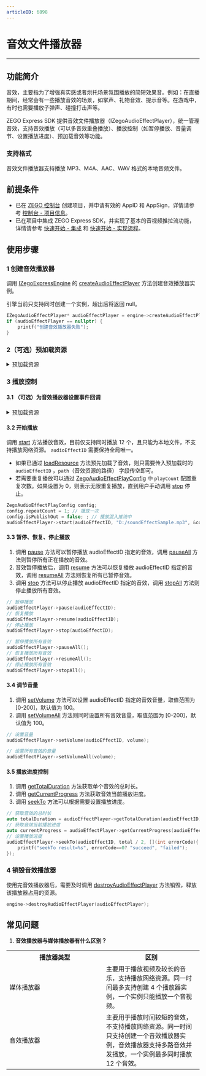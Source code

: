 ```yaml
---
articleID: 6898
---
```

<style>
table th:nth-of-type(1) { min-width: 120px; width: 50%; }
table th:nth-of-type(2) { min-width: 120px; width: 50%; }
table {width: 100%;}
</style>

# 音效文件播放器

- - -

## 功能简介

音效，主要指为了增强真实感或者烘托场景氛围播放的简短效果音。例如：在直播期间，经常会有一些播放音效的场景，如掌声、礼物音效、提示音等。在游戏中，有时也需要播放子弹声、碰撞打击声等。 

ZEGO Express SDK 提供音效文件播放器（IZegoAudioEffectPlayer），统一管理音效，支持音效播放（可以多音效重叠播放）、播放控制（如暂停播放、音量调节、设置播放进度）、预加载音效等功能。

### 支持格式

音效文件播放器支持播放 MP3、M4A、AAC、WAV 格式的本地音频文件。


## 前提条件

- 已在 [ZEGO 控制台](https://console.zego.im) 创建项目，并申请有效的 AppID 和 AppSign，详情请参考 [控制台 - 项目信息](https://doc-zh.zego.im/article/12107)。
- 已在项目中集成 ZEGO Express SDK，并实现了基本的音视频推拉流功能，详情请参考 [快速开始 - 集成](!Integration/SDK_Integration) 和 [快速开始 - 实现流程](!Integration/Solution_Implementation)。


## 使用步骤

### 1 创建音效播放器

调用 [IZegoExpressEngine](@-IZegoExpressEngine) 的 [createAudioEffectPlayer](https://doc-zh.zego.im/article/api?doc=Express_Video_SDK_API~CPP_linux~class~zego-express-i-zego-express-engine#create-audio-effect-player) 方法创建音效播放器实例。

<div class="mk-warning">

引擎当前只支持同时创建一个实例，超出后将返回 null。  
</div>

```C++
IZegoAudioEffectPlayer* audioEffectPlayer = engine->createAudioEffectPlayer();
if (audioEffectPlayer == nullptr) {
    printf("创建音效播放器失败");
}
```

### 2（可选）预加载资源

<details class="zg-primary">
   <summary>预加载资源</summary>

在频繁播放相同音效场景中，SDK 为了优化重复读文件并解码的性能，提供了预加载音效文件到内存中的功能。

调用 [loadResource](https://doc-zh.zego.im/article/api?doc=Express_Video_SDK_API~CPP_linux~class~zego-express-i-zego-audio-effect-player#load-resource) 方法加载音效资源，可通过 `callback` 参数来监听加载的结果，显示加载成功后方可播放。最多支持同时预加载 15 个本地音效文件（不支持网络资源），并且单个音效文件时长不能超过 30s，否则加载会报错。

当加载的音效使用完成后，可以调用 [unloadResource](https://doc-zh.zego.im/article/api?doc=Express_Video_SDK_API~CPP_linux~class~zego-express-i-zego-audio-effect-player#unload-resource) 接口卸载，以释放相关资源。否则 SDK 将在 [IZegoAudioEffectPlayer](@-IZegoAudioEffectPlayer) 实例释放时会自动卸载已加载的音效。

<div class="mk-hint">

预加载为非必须操作，为了提高性能或者需要反复播放某个特定的音效时推荐使用。   
</div>

```C++
// 加载音效资源
audioEffectPlayer->loadResource(audioEffectID, "D:/soundEffectSample.mp3", [](int errorCode){
    printf("loadResource result=%s", errorCode==0? "succeed", "failed");
});

// 卸载音效资源
audioEffectPlayer->unloadResource(audioEffectID);
```
</details>

### 3 播放控制

#### 3.1 （可选）为音效播放器设置事件回调

<details class="zg-primary">
   <summary>预加载资源</summary>

可以根据需要调用音效播放器的 [setEventHandler](https://doc-zh.zego.im/article/api?doc=Express_Video_SDK_API~CPP_linux~class~zego-express-i-zego-audio-effect-player#set-event-handler) 方法为播放器设置事件回调，用于监听`音效播放状态改变`等通知。

```C++
class MyAudioEffectPlayerEventHandler: public IZegoAudioEffectPlayerEventHandler{
public:
    // 播放器播放某音效的状态变更回调
    // 请注意，请勿在 SDK 回调线程中调用任何 SDK 接口，需要手动切换为其他线程，否则会产生死锁
    void onAudioEffectPlayStateUpdate(IZegoAudioEffectPlayer* audioEffectPlayer, unsigned int audioEffectID, ZegoAudioEffectPlayState state, int errorCode) override{
        printf("effect %d : currentState=%d, errorCode=%d", audioEffectID, state, errorCode);
    }
}

auto eventHandler = std::make_shared<MyAudioEffectPlayerEventHandler>();
audioEffectPlayer->setEventHandler(eventHandler);
```
</details>

#### 3.2 开始播放

调用 [start](https://doc-zh.zego.im/article/api?doc=Express_Video_SDK_API~CPP_linux~class~zego-express-i-zego-audio-effect-player#start) 方法播放音效，目前仅支持同时播放 12 个，且只能为本地文件，不支持播放网络资源。 `audioEffectID` 需要保持全局唯一。

* 如果已通过 [loadResource](https://doc-zh.zego.im/article/api?doc=Express_Video_SDK_API~CPP_linux~class~zego-express-i-zego-audio-effect-player#load-resource) 方法预先加载了音效，则只需要传入预加载时的 `audioEffectID` ，`path`（音效资源的路径） 字段传空即可。
* 若需要重复播放可以通过 [ZegoAudioEffectPlayConfig](@-ZegoAudioEffectPlayConfig) 中 `playCount` 配置重复次数。如果设置为 0，则表示无限重复播放，直到用户手动调用 [stop](https://doc-zh.zego.im/article/api?doc=Express_Video_SDK_API~CPP_linux~class~zego-express-i-zego-audio-effect-player#stop) 停止。

```C++
ZegoAudioEffectPlayConfig config;
config.repeatCount = 1; // 播放一次
config.isPublishOut = false; ; // 播放混入推流中
audioEffectPlayer->start(audioEffectID, "D:/soundEffectSample.mp3", &config);
```

#### 3.3 暂停、恢复、停止播放

1. 调用 [pause](https://doc-zh.zego.im/article/api?doc=Express_Video_SDK_API~CPP_linux~class~zego-express-i-zego-audio-effect-player#pause) 方法可以暂停播放 audioEffectID 指定的音效，调用 [pauseAll](https://doc-zh.zego.im/article/api?doc=Express_Video_SDK_API~CPP_linux~class~zego-express-i-zego-audio-effect-player#pause-all) 方法则暂停所有正在播放的音效。
2. 音效暂停播放后，调用 [resume](https://doc-zh.zego.im/article/api?doc=Express_Video_SDK_API~CPP_linux~class~zego-express-i-zego-audio-effect-player#resume) 方法可以恢复播放 audioEffectID 指定的音效，调用 [resumeAll](https://doc-zh.zego.im/article/api?doc=Express_Video_SDK_API~CPP_linux~class~zego-express-i-zego-audio-effect-player#resume-all) 方法则恢复所有已暂停音效。
3. 调用 [stop](https://doc-zh.zego.im/article/api?doc=Express_Video_SDK_API~CPP_linux~class~zego-express-i-zego-audio-effect-player#stop) 方法可以停止播放 audioEffectID 指定的音效，调用 [stopAll](https://doc-zh.zego.im/article/api?doc=Express_Video_SDK_API~CPP_linux~class~zego-express-i-zego-audio-effect-player#stop-all) 方法则停止播放所有音效。

```C++
// 暂停播放
audioEffectPlayer->pause(audioEffectID);
// 恢复播放
audioEffectPlayer->resume(audioEffectID);
// 停止播放
audioEffectPlayer->stop(audioEffectID);

// 暂停播放所有音效
audioEffectPlayer->pauseAll();
// 恢复播放所有音效
audioEffectPlayer->resumeAll();
// 停止播放所有音效
audioEffectPlayer->stopAll();
```

#### 3.4 调节音量

1. 调用 [setVolume](https://doc-zh.zego.im/article/api?doc=Express_Video_SDK_API~CPP_linux~class~zego-express-i-zego-audio-effect-player#set-volume) 方法可以设置 audioEffectID 指定的音效音量，取值范围为 [0-200]，默认值为 100。
2. 调用 [setVolumeAll](https://doc-zh.zego.im/article/api?doc=Express_Video_SDK_API~CPP_linux~class~zego-express-i-zego-audio-effect-player#set-volume-all) 方法则同时设置所有音效音量，取值范围为 [0-200]，默认值为 100。

```C++
// 设置音量
audioEffectPlayer->setVolume(audioEffectID, volume);

// 设置所有音效的音量
audioEffectPlayer->setVolumeAll(volume);
```

#### 3.5 播放进度控制

1. 调用 [getTotalDuration](https://doc-zh.zego.im/article/api?doc=Express_Video_SDK_API~CPP_linux~class~zego-express-i-zego-audio-effect-player#get-total-duration) 方法获取单个音效的总时长。
2. 调用 [getCurrentProgress](https://doc-zh.zego.im/article/api?doc=Express_Video_SDK_API~CPP_linux~class~zego-express-i-zego-audio-effect-player#get-current-progress) 方法获取音效当前播放进度。
3. 调用 [seekTo](https://doc-zh.zego.im/article/api?doc=Express_Video_SDK_API~CPP_linux~class~zego-express-i-zego-audio-effect-player#seek-to) 方法可以根据需要设置播放进度。

```C++
// 获取音效的总时长
auto totalDuration = audioEffectPlayer->getTotalDuration(audioEffectID);
// 获取音效当前播放进度
auto currentProgress = audioEffectPlayer->getCurrentProgress(audioEffectID);
// 设置播放进度
audioEffectPlayer->seekTo(audioEffectID, total / 2, [](int errorCode){
    printf("seekTo result=%s", errorCode==0? "succeed", "failed");
});
```

### 4 销毁音效播放器

使用完音效播放器后，需要及时调用 [destroyAudioEffectPlayer](https://doc-zh.zego.im/article/api?doc=Express_Video_SDK_API~CPP_linux~class~zego-express-i-zego-express-engine#destroy-audio-effect-player) 方法销毁，释放该播放器占用的资源。

```C++
engine->destroyAudioEffectPlayer(audioEffectPlayer);
```

## 常见问题

1. **音效播放器与媒体播放器有什么区别？**

<table>
    <colgroup>
        <col width="25%">
        <col width="75%">
    </colgroup>
    <tbody><tr>
    <th>播放器类型</th>
    <th>区别</th>
    </tr>
    <tr>
    <td>媒体播放器
    </td>
    <td>主要用于播放视频及较长的音乐，支持播放网络资源。同一时间最多支持创建 4 个播放器实例，一个实例只能播放一个音视频。</td>
    </tr>
    <tr>
    <td>音效播放器</td>
    <td>主要用于播放时间较短的音效，不支持播放网络资源。同一时间只支持创建一个音效播放器实例，音效播放器支持多路音效并发播放，一个实例最多同时播放 12 个音效。</td>
    </tr>
    </tbody></table>
